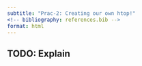 ```yaml
---
subtitle: "Prac-2: Creating our own htop!"
<!-- bibliography: references.bib -->
format: html
---
```


## TODO: Explain